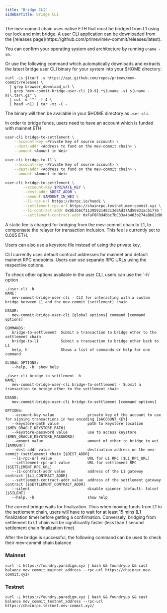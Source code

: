 ```yaml
---
title: "Bridge CLI"
sidebarTitle: Bridge CLI
---
```


<p> The mev-commit chain uses native ETH that must be bridged from L1 using our lock and mint bridge. A user CLI application can be downloaded from the [releases page](https://github.com/primev/mev-commit/releases/latest). </p>

You can confirm your operating system and architecture by running `uname -sm`.

Or use the following command which automatically downloads and extracts the latest bridge user CLI binary for your system into your $HOME directory:

```shell
curl -Ls $(curl -s https://api.github.com/repos/primev/mev-commit/releases \
  | grep browser_download_url \
  | grep "mev-commit-bridge-user-cli_[0-9].*$(uname -s)_$(uname -m)\.tar\.gz" \
  | cut -d '"' -f 4 \
  | head -n1) | tar -xz -C ~
```

The binary will then be available in your $HOME directory as `user-cli`.

<Note>In order to bridge funds, users need to have an account which is funded with mainnet ETH. </Note>

<CodeGroup>

```bash ❯_ bridge to settlement chain from L1
user-cli bridge-to-settlement \
	--account-key <Private Key of source account> \
	--dest-addr <Address to fund on the mev-commit chain> \
	--amount <Amount in Wei>
```

```bash ❯_ bridge to L1 from settlement chain
user-cli bridge-to-l1 \
	--account-key <Private Key of source account> \
	--dest-addr <Address to fund on the mev-commit chain> \
	--amount <Amount in Wei>
```

</CodeGroup>

<Accordion title="Testnet command">

```bash ❯_ bridge to settlement chain from L1
user-cli bridge-to-settlement \
        --account-key $PRIVATE_KEY \
        --dest-addr $DEST_ADDR \
        --amount $AMOUNT_IN_WEI \
        --l1-rpc-url https://0xrpc.io/hoodi \
        --settlement-rpc-url https://chainrpc.testnet.mev-commit.xyz \
        --l1-contract-addr 0x0b3b6Cf113959214E313d6Ad37Ad56831acb1776 \
        --settlement-contract-addr 0xFaF6F0d4bbc7bC33a4b403b274aBb82d0E794202
```

</Accordion>

A static fee is charged for bridging from the mev-commit chain to L1, to compensate the relayer for transaction inclusion. This fee is currently set to 0.005 ETH.

<Note> Users can also use a keystore file instead of using the private key. </Note>

<Note> CLI currently uses default contract addresses for mainnet and default mainnet RPC endpoints. Users can use separate RPC URLs using the respective options. </Note>

<p> To check other options available in the user CLI, users can use the `-h` option </p>

```
./user-cli -h
NAME:
   mev-commit-bridge-user-cli - CLI for interacting with a custom bridge between L1 and the mev-commit (settlement) chain

USAGE:
   mev-commit-bridge-user-cli [global options] command [command options]

COMMANDS:
   bridge-to-settlement  Submit a transaction to bridge ether to the settlement chain
   bridge-to-l1          Submit a transaction to bridge ether back to L1
   help, h               Shows a list of commands or help for one command

GLOBAL OPTIONS:
   --help, -h  show help

```

```
./user-cli bridge-to-settlement -h
NAME:
   mev-commit-bridge-user-cli bridge-to-settlement - Submit a transaction to bridge ether to the settlement chain

USAGE:
   mev-commit-bridge-user-cli bridge-to-settlement [command options]

OPTIONS:
   --account-key value               private key of the account to use for signing transactions in hex encoding [$ACCOUNT_KEY]
   --keystore-path value             path to keystore location [$MEV_ORACLE_KEYSTORE_PATH]
   --keystore-password value         use to access keystore [$MEV_ORACLE_KEYSTORE_PASSWORD]
   --amount value                    amount of ether to bridge in wei [$AMOUNT]
   --dest-addr value                 destination address on the mev-commit (settlement) chain [$DEST_ADDR]
   --l1-rpc-url value                URL for L1 RPC [$L1_RPC_URL]
   --settlement-rpc-url value        URL for settlement RPC [$SETTLEMENT_RPC_URL]
   --l1-contract-addr value          address of the L1 gateway contract [$L1_CONTRACT_ADDR]
   --settlement-contract-addr value  address of the settlement gateway contract [$SETTLEMENT_CONTRACT_ADDR]
   --silent                          disable spinner (default: false) [$SILENT]
   --help, -h                        show help
```

<Note> The current bridge waits for finalization. Thus when moving funds from L1 to the settlement chain, users will have to wait for at least 15 mins (L1 finalization time) before getting a confirmation. Conversely, bridging from settlement to L1 chain will be significantly faster (less than 1 second settlement chain finalization time). </Note>

After the bridge is successful, the following command can be used to check their mev-commit chain balance

### Mainnet
```
curl -L https://foundry.paradigm.xyz | bash && foundryup && cast balance mev_commit_mainnet_address --rpc-url https://chainrpc.mev-commit.xyz/
```

### Testnet
```
curl -L https://foundry.paradigm.xyz | bash && foundryup && cast balance mev_commit_testnet_address --rpc-url https://chainrpc.testnet.mev-commit.xyz/
```

